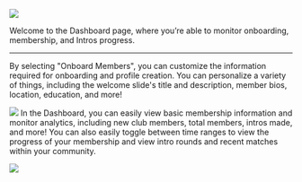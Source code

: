 ![](/images/dashboard-1-vF.png)

Welcome to the Dashboard page, where you’re able to monitor onboarding, membership, and Intros progress. 

---
<Tabs>
  <Tab title="Onboarding Members">
    By selecting "Onboard Members", you can customize the information required for onboarding and profile creation. You can personalize a variety of things, including the welcome slide's title and description, member bios, location, education, and more!

![](/images/dashboard-2-vF.png)
  </Tab>
  <Tab title="Monitoring Membership">
    In the Dashboard, you can easily view basic membership information and monitor analytics, including new club members, total members, intros made, and more! You can also easily toggle between time ranges to view the progress of your membership and view intro rounds and recent matches within your community.

![](/images/dashboard-5-vFF.png)
  </Tab>
</Tabs>
